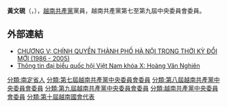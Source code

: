 {{Infobox officeholder
| 前綴尊稱      = 
| 姓名          = 黃文硯
| 原名          = 
| 後綴尊稱      = 
| 圖像          = No free image man (zh)2.svg
| 圖像大小      = 250px
| 圖像說明      = 
| 屆次          = 
| 職務          = [[越南共產黨中央委員會|越南共產黨中央委員會]]委員
| 就任日期      = 1991年6月27日
| 卸任日期      = 2006年4月18日
| 同時在任者    = 
| 國家元首      = 
| 君主          = 
| 總統          = 
| 總理          = 
| 首相          = 
| 行政院院長    = 
| 愛爾蘭總理    = 
| 主席          = 
| 首長          = 
| 行政長官      = 
| 州長          = 
| 總督          = 
| 黨首          = 
| 總書記        = 
| 第一書記      = 
| 秘書長        = 
| 書記          = 
| 副主席        = 
| 副總統        = 
| 副總理        = 
| 副首相        = 
| 行政院副院長  = 
| 副職          = 
| 前任          = 
| 繼任          = 
| 選民          = 
| 多數票        = 
| 性別          = 
| 字            = 
| 號            = 
| 別名          = 
| 出生名        = 
| 出生日期      = {{birth date and age|1941|1|18}}
| 出生地點      = {{VNM}}[[南定省|南定省]][[南直縣|南直縣]]
| 逝世日期      = 
| 逝世地點      = 
| 死因          = 
| 墓地          = 
| 墓地座標      = 
| 籍貫          = 
| 國籍          = {{VNM}}
| 公民權        = 
| 政黨          = {{越南共產黨}}
| 其他政黨      = 
| 身高          = 
| 配偶          = 
| 伴侶          = 
| 兒女          = 
| 父母          = 
| 親屬          = 
| 居住地        = 
| 學歷          = 
| 母校          = [[河內科技大學|河內科技大學]]
| 職業          = 
| 專業          = 
| 知名原因      = 
| 著作          = 
| 薪金          = 
| 淨資產        = 
| 宗教信仰      = 
| 獲獎          = 
| 簽名          = 
| module        = 
{{Vietnamese|child=yes|color=transparent|
| title      = 
| picture    = 
| caption    = 
| han-nom    = 
| chuquocngu = Hoàng Văn Nghiên
}}
| module2       = 
| module3       = 
| module4       = 
| module5       = 
| module6       = 
| 腳註          = 
}}
'''黃文硯'''（{{lang-vi|'''Hoàng Văn Nghiên'''}}，{{bd|1941年|1月18日}}），[[越南共產黨|越南共產黨]]黨員，越南共產黨第七至第九屆中央委員會委員。

== 外部連結 ==
* [http://thanglonghanoi.gov.vn/channel/11/2010/11/7683/#V1k6DnrcHpsX CHƯƠNG V: CHÍNH QUYỀN THÀNH PHỐ HÀ NỘI TRONG THỜI KỲ ĐỔI MỚI (1986 - 2005)]{{dead link|date=2018年5月 |bot=InternetArchiveBot |fix-attempted=yes }}
* [http://dbqh.na.gov.vn/daibieu/23/598/Hoang-Van-Nghien.aspx Thông tin đại biểu quốc hội Việt Nam khóa X: Hoàng Văn Nghiên] {{Wayback|url=http://dbqh.na.gov.vn/daibieu/23/598/Hoang-Van-Nghien.aspx |date=20200921073122 }}

{{DEFAULTSORT:Hoàng Văn Nghiên}}
[[分類:南定省人|分類:南定省人]]
[[分類:第七屆越南共產黨中央委員會委員|分類:第七屆越南共產黨中央委員會委員]]
[[分類:第八屆越南共產黨中央委員會委員|分類:第八屆越南共產黨中央委員會委員]]
[[分類:第九屆越南共產黨中央委員會委員|分類:第九屆越南共產黨中央委員會委員]]
[[分類:越南共產黨中央委員會委員|分類:越南共產黨中央委員會委員]]
[[分類:第十屆越南國會代表|分類:第十屆越南國會代表]]